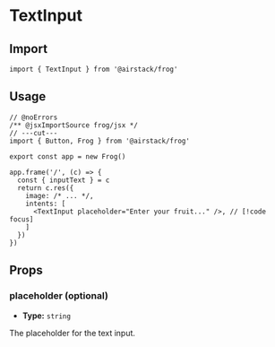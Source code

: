 # TextInput

## Import

```tsx twoslash
import { TextInput } from '@airstack/frog'
```

## Usage

```tsx twoslash
// @noErrors
/** @jsxImportSource frog/jsx */
// ---cut---
import { Button, Frog } from '@airstack/frog'

export const app = new Frog()

app.frame('/', (c) => {
  const { inputText } = c
  return c.res({
    image: /* ... */,
    intents: [
      <TextInput placeholder="Enter your fruit..." />, // [!code focus]
    ]
  })
})
```

## Props

### placeholder (optional)

- **Type:** `string`

The placeholder for the text input.
